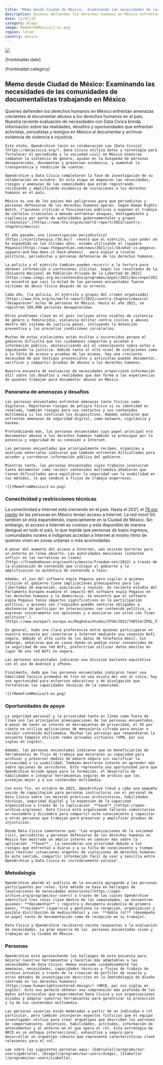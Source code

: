 ```yaml
---
title: "Memo desde Ciudad de México:  Examinando las necesidades de las comunidades de documentalistas trabajando en México"
description: Quienes defienden los derechos humanos en México enfrentan amenazas crecientes al documentar abusos a los derechos humanos en el país. Nuestra reciente evaluación de necesidades con Data Cívica brinda información sobre las realidades, desafíos y oportunidades que enfrentan activistas, periodistas y testigos en México al documentar y archivar evidencia de violencia e injusticia.
date: 12/07/23
category: Blogs
image: MemoFromMexico/1-es.png
region: latam
country: mexico
---
```



<ArticleHeaderSection>

![](MemoFromMexico/1-es.png)

{frontmatter.date}

{frontmatter.category}

## Memo desde Ciudad de México:  Examinando las necesidades de las comunidades de documentalistas trabajando en México

Quienes defienden los derechos humanos en México enfrentan amenazas crecientes al documentar abusos a los derechos humanos en el país. Nuestra reciente evaluación de necesidades con Data Cívica brinda información sobre las realidades, desafíos y oportunidades que enfrentan activistas, periodistas y testigos en México al documentar y archivar evidencia de violencia e injusticia.

</ArticleHeaderSection>
<ContentSection>

    Este otoño, OpenArchive lanzó su colaboración con [Data Cívica](https://datacivica.org/). Data Cívica utiliza datos y tecnología para fortalecer el periodismo y la sociedad civil en México mientras combaten la violencia de género, ayudan en la búsqueda de personas desaparecidas, documentan y preservan evidencia, y aumentan la transparencia y rendición de cuentas.

    OpenArchive y Data Cívica completaron la fase de investigación de su colaboración en octubre. En esta etapa se mapearon las necesidades, riesgos y amenazas de las comunidades que están registrando, recibiendo y amplificando evidencia de violaciones a los derechos humanos en el país.

    México es uno de los países más peligrosos para que periodistas y personas defensoras de los derechos humanos operen. Según Human Rights Watch, ["quienes critican a funcionarios públicos o exponen el trabajo de cárteles criminales a menudo enfrentan ataques, hostigamiento y vigilancia por parte de autoridades gubernamentales y grupos criminales".](https://www.hrw.org/es/world-report/2022/country-chapters/mexico) 

    El año pasado, una [investigación periodística](https://ejercitoespia.r3d.mx/)  reveló que el ejército, cuyo poder se ha expandido en los últimos años, estaba utilizando el [spyware Pegasus](https://www.theguardian.com/news/2021/jul/18/what-is-pegasus-spyware-and-how-does-it-hack-phones)   para espiar a rivales políticos, periodistas y personas defensoras de los derechos humanos.

    La policía y el ejército también pueden recurrir a la tortura para obtener información o confesiones ilícitas. Según los resultados de la [Encuesta Nacional de Población Privada de la Libertad de 2021](https://www.inegi.org.mx/contenidos/programas/enpol/2021/doc/enpol2021_presentacion_nacional.pdf), se encontró que casi la mitad de las personas encuestadas fueron víctimas de abuso físico después de su arresto.

    Cada año, [la policía, el ejército y grupos del crimen organizado](https://www.hrw.org/es/world-report/2022/country-chapters/mexico) "desaparecen" miles de personas en México. Hasta el año 2022, se registran 105,000 personas desaparecidas.

    Otros problemas clave en el país incluyen altos niveles de violencia de género y feminicidio, violencia militar contra civiles y abusos dentro del sistema de justicia penal, incluyendo la detención preventiva y las precarias condiciones carcelarias.

    Muchas de estas violaciones están ocultas u oscurecidas porque el gobierno dificulta que los ciudadanos compartan y accedan a información pública, obstaculizando así el conocimiento sobre estas e impidiendo la justicia. Debido tanto al alto nivel de violaciones como a la falta de acceso a pruebas de las mismas, hay una creciente necesidad de que testigos presenciales y activistas puedan documentar, verificar y compartir pruebas de abusos a los derechos humanos.

    Nuestra encuesta de evaluación de necesidades proporcionó información útil sobre los desafíos y realidades que dan forma a las experiencias de quienes trabajan para documentar abusos en México.

### Panorama de amenazas y desafíos
    
    Las personas encuestadas enfrentan amenazas tanto físicas como digitales. Reportaron riesgos de peligro físico si su identidad es revelada, también riesgos para sus contactos y sus contenidos multimedia si les confiscan los dispositivos. Además señalaron que enfrentan amenazas de seguridad digital, como malware, vigilancia y hackeo.

    Profundizando más, las personas encuestadas cuyo papel principal era documentar abusos a los derechos humanos también se preocupan por la potencia y seguridad de su conexión a Internet.

    Las personas encuestadas que principalmente reciben, organizan y analizan materiales indicaron que también enfrentan dificultades para acceder y corroborar información pública del gobierno.

    Mientras tanto, las personas encuestadas cuyos trabajos involucran tanto documentar como recibir contenidos multimedia añadieron que tienen dificultades para equilibrar la seguridad con la usabilidad en sus métodos, lo que conduce a flujos de trabajo engorrosos.

    ![](MemoFromMexico/2-es.png)

### Conectividad y restricciones técnicas

   La conectividad a Internet está creciendo en el país. Hasta el 2021, el [76 por ciento](https://freedomhouse.org/country/mexico/freedom-net/2023) de las personas en México tenían acceso a Internet. La red móvil 5G también se está expandiendo, especialmente en la Ciudad de México. Sin embargo, el acceso a Internet es costoso y está disponible de manera desigual en todo el país, lo que impide que personas de bajos ingresos, comunidades rurales e indígenas accedan a Internet al mismo ritmo de quienes viven en zonas urbanas o más acomodadas.

    A pesar del aumento del acceso a Internet, aún existen barreras para un entorno en línea abierto. Las autoridades mexicanas [intentan influir en las narrativas en línea](https://freedomhouse.org/country/mexico/freedom-net/2022) a través de la eliminación de contenido que critique al gobierno y la amplificación no auténtica de contenido a favor. 

    Además, el uso del software espía Pegasus para vigilar a quienes critican el gobierno tiene implicaciones preocupantes para las libertades de expresión, asociación y reunión. Un reciente estudio del Parlamento Europeo examinó el impacto del software espía Pegasus en los derechos humanos y la democracia. Se encontró que el software espía Pegasus tenía impactos significativos en la participación política, y quienes son ["espiados pueden sentirse obligados a abstenerse de participar en interacciones con contenido político, a expresar sinceramente sus opiniones y a asociarse con otros con fines políticos".](https://www.europarl.europa.eu/RegData/etudes/STUD/2022/740514/IPOL_STU(2022)740514_EN.pdf)

    En general, hubo una clara preferencia entre quienes participaron en nuestra encuesta por conectarse a Internet mediante una conexión WiFi segura, debido al alto costo de los datos de telefonía móvil. Sin embargo, señalaron que en casos donde no podían estar convencidos de la seguridad de una red WiFi, preferirían utilizar datos móviles en lugar de una red WiFi no segura.

    Las personas encuestadas indicaron una división bastante equitativa con el uso de Android y iPhone.

    Finalmente, dado que las personas encuestadas indicaron tener una habilidad técnica promedio de tres en una escala del uno al cinco, hay una oportunidad para esfuerzos educativos y de divulgación que fortalezcan las capacidades técnicas de la comunidad.

    ![](MemoFromMexico/3-es.png)

### Oportunidades de apoyo

    La seguridad personal y la privacidad tanto en línea como fuera de línea son las principales preocupaciones de las personas encuestadas.  A pesar de tener un interés en herramientas de privacidad, el 95 por ciento no utiliza aplicaciones de mensajería cifrada para enviar o recibir contenido multimedia. Muchas las personas que respondieron la encuesta tampoco utilizan redes privadas virtuales (VPN, por sus siglas en inglés).

    Además, las personas encuestadas indicaron que se beneficiarían de herramientas de flujo de trabajo que mejoraren su capacidad para archivar y preservar medios de manera segura sin sacrificar la privacidad o la usabilidad. También mostraron interés en aprender más sobre opciones de servidores. Esto representa una oportunidad para que OpenArchive brinde apoyo para la formación, el desarrollo de habilidades e integrar herramientas seguras de archivo que les  protejan mejor y a sus contenidos multimedia.

    Con este fin, en octubre de 2023, OpenArchive llevó a cabo una pequeña sesión de capacitación para personas instructoras con el personal de Data Cívica sobre las mejores prácticas archivísticas, habilidades técnicas, seguridad digital y la expansión de la capacidad organizativa a través de la [aplicación _**Save**_](https://open-archive.org/save). Data Cívica está organizando talleres comunitarios en noviembre y diciembre para compartir este conocimiento y capacitar a otras personas que trabajan para preservar y amplificar pruebas de injusticias.

    Desde Data Cívica comentaron que: "Las organizaciones de la sociedad civil, periodistas y personas defensoras de los derechos humanos en México han mostrado un amplio interés en conocer más sobre la aplicación _**Save**_. La consideran una prioridad debido a los riesgos que enfrentan a diario y a su falta de conocimiento y tiempo para resolver situaciones urgentes de violaciones de derechos humanos. En este sentido, compartir información fácil de usar y sencilla entre OpenArchive y Data Cívica es increíblemente valioso".

### Metodología

    OpenArchive abordó el análisis de la encuesta agrupando a las personas participantes por roles. Este método se basa en hallazgos de [evaluaciones de necesidades anteriores](https://open-archive.org/programs/our-users) a través de las cuales OpenArchive identificó tres roles clave dentro de las comunidades, se encuentran quienes: **documentan** ( registra y documenta evidencia de primera mano), **reciben** (supervisa y gestiona la recepción, organización y posible distribución de medios/datos) y con  **doble rol** (desempeña un papel tanto de documentación como de recepción en su trabajo).

    Data Cívica y OpenArchive recibieron veinte respuestas a la evaluación de necesidades. La gran mayoria de las  personas encuestadas viven y trabajan en la Ciudad de México.

### Personas

    OpenArchive está aprovechando los hallazgos de esta encuesta para mejorar nuestras herramientas y hacerlas más adaptables a las necesidades de Data Cívica. Hemos evaluado cuidadosamente las amenazas, necesidades, capacidades técnicas y flujos de trabajo de archivo actuales a través de la creación de perfiles de usuario y otros métodos de investigación descritos en la [metodología de diseño centrada en los derechos humanos](https://www.humanrightscentered.design/) (HRCD, por sus siglas en inglés). Esto nos permite obtener una comprensión más profunda de los daños estructurales que experimentan Data Cívica y sus organizaciones aliadas y adaptar nuestras herramientas para garantizar su protección y la de sus contenidos multimedia.

    Las personas usuarias están modeladas a partir de un individuo o rol particular, pero también incorporan aspectos ficticios que el equipo investigador utiliza para crear arquetipos que describen los patrones de comportamiento, objetivos, habilidades, actitudes, información de antecedentes y el entorno en el que opera el rol. Esta estrategia de HRCD es un enfoque interseccional, exhaustivo y seguro para desarrollar un arquetipo robusto que represente características clave relevantes para el rol.

    Lee sobre las siguientes personas aquí: [Gabriela](/programs/our-users/gabriela), [Diego](/programs/our-users/diego), [Isabella](/programs/our-users/isabella). 

</ContentSection>
